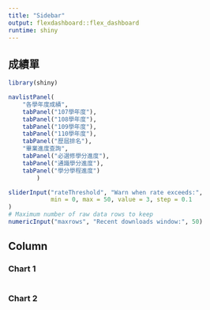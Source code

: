 ```yaml
---
title: "Sidebar"
output: flexdashboard::flex_dashboard
runtime: shiny
---
```


成績單 {.sidebar data-width=300}
-------------------------------------

```r
library(shiny)

navlistPanel(
    "各學年度成績",
    tabPanel("107學年度"),
    tabPanel("108學年度"),
    tabPanel("109學年度"),
    tabPanel("110學年度"),
    tabPanel("歷屆排名"),
    "畢業進度查詢",
    tabPanel("必選修學分進度"),
    tabPanel("通識學分進度"),
    tabPanel("學分學程進度")
        )

sliderInput("rateThreshold", "Warn when rate exceeds:",
            min = 0, max = 50, value = 3, step = 0.1
)
# Maximum number of raw data rows to keep
numericInput("maxrows", "Recent downloads window:", 50)

```



Column {data-width=300}
-------------------------------------
    
### Chart 1
    
```r
```
    
### Chart 2

```r
```

